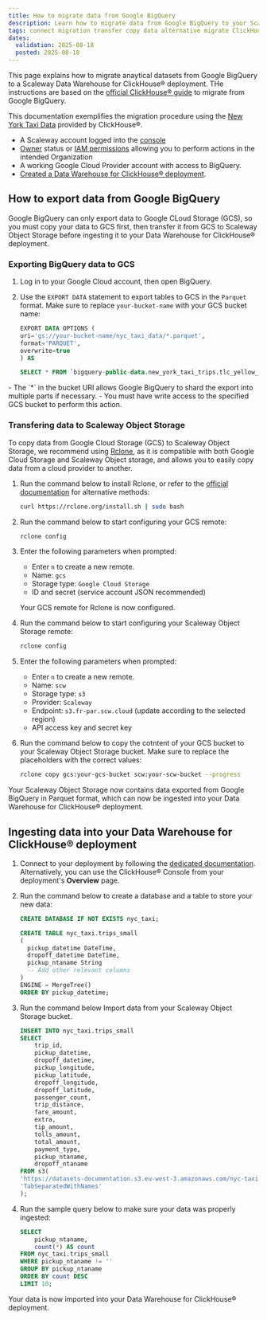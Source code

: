 ```yaml
---
title: How to migrate data from Google BigQuery
description: Learn how to migrate data from Google BigQuery to your Scaleway Data Warehouse for ClickHouse® deployment.
tags: connect migration transfer copy data alternative migrate ClickHouse® integrate integration
dates:
  validation: 2025-08-18
  posted: 2025-08-18
---
```


This page explains how to migrate anaytical datasets from Google BigQuery to a Scaleway Data Warehouse for ClickHouse® deployment. THe instructions are based on the [official ClickHouse® guide](https://clickhouse.com/docs/migrations/bigquery/migrating-to-clickhouse-cloud) to migrate from Google BigQuery.

This documentation exemplifies the migration procedure using the [New York Taxi Data](https://clickhouse.com/docs/getting-started/example-datasets/nyc-taxi) provided by ClickHouse®.

<Requirements />

- A Scaleway account logged into the [console](https://console.scaleway.com)
- [Owner](/iam/concepts/#owner) status or [IAM permissions](/iam/concepts/#permission) allowing you to perform actions in the intended Organization
- A working Google Cloud Provider account with access to BigQuery.
- [Created a Data Warehouse for ClickHouse® deployment](/data-warehouse/how-to/create-deployment/).

## How to export data from Google BigQuery

Google BigQuery can only export data to Google CLoud Storage (GCS), so you must copy your data to GCS first, then transfer it from GCS to Scaleway Object Storage before ingesting it to your Data Warehouse for ClickHouse® deployment.

### Exporting BigQuery data to GCS

1. Log in to your Google Cloud account, then open BigQuery.

2. Use the `EXPORT DATA` statement to export tables to GCS in the `Parquet` format. Make sure to replace `your-bucket-name`  with your GCS bucket name:

    ```sql
    EXPORT DATA OPTIONS (
    uri='gs://your-bucket-name/nyc_taxi_data/*.parquet',
    format='PARQUET',
    overwrite=true
    ) AS

    SELECT * FROM `bigquery-public-data.new_york_taxi_trips.tlc_yellow_trips_2016`;
    ```

<Message type="note">
- The `*` in the bucket URI allows Google BigQuery to shard the export into multiple parts if necessary.
- You must have write access to the specified GCS bucket to perform this action.
</Message>

### Transfering data to Scaleway Object Storage

To copy data from Google Cloud Storage (GCS) to Scaleway Object Storage, we recommend using [Rclone](https://rclone.org/), as it is compatible with both Google Cloud Storage and Scaleway Object storage, and allows you to easily copy data from a cloud provider to another.

1. Run the command below to install Rclone, or refer to the [official documentation](https://rclone.org/downloads/) for alternative methods:

    ```sh
    curl https://rclone.org/install.sh | sudo bash
    ```

2. Run the command below to start configuring your GCS remote:
    ```sh
    rclone config
    ```
  
3. Enter the following parameters when prompted:
    - Enter `n` to create a new remote.
    - Name: `gcs`
    - Storage type: `Google Cloud Storage`
    - ID and secret (service account JSON recommended)

    Your GCS remote for Rclone is now configured.

4. Run the command below to start configuring your Scaleway Object Storage remote:
    ```sh
    rclone config
    ```

5. Enter the following parameters when prompted:
    - Enter `n` to create a new remote.
    - Name: `scw`
    - Storage type: `s3`
    - Provider: `Scaleway`
    - Endpoint: `s3.fr-par.scw.cloud` (update according to the selected region)
    - API access key and secret key

6. Run the command below to copy the cotntent of your GCS bucket to your Scaleway Object Storage bucket. Make sure to replace the placeholders with the correct values:
    ```sh
    rclone copy gcs:your-gcs-bucket scw:your-scw-bucket --progress
    ```

Your Scaleway Object Storage now contains data exported from Google BigQuery in Parquet format, which can now be ingested into your Data Warehouse for ClickHouse® deployment.

## Ingesting data into your Data Warehouse for ClickHouse® deployment

1. Connect to your deployment by following the [dedicated documentation](/data-warehouse/how-to/connect-applications/). Alternatively, you can use the ClickHouse® Console from your deployment's **Overview** page.

2. Run the command below to create a database and a table to store your new data:

    ```sql
    CREATE DATABASE IF NOT EXISTS nyc_taxi;

    CREATE TABLE nyc_taxi.trips_small
    (
      pickup_datetime DateTime,
      dropoff_datetime DateTime,
      pickup_ntaname String
      -- Add other relevant columns
    )
    ENGINE = MergeTree()
    ORDER BY pickup_datetime;
    ```

2. Run the command below Import data from your Scaleway Object Storage bucket.

    ```sql
    INSERT INTO nyc_taxi.trips_small
    SELECT
        trip_id,
        pickup_datetime,
        dropoff_datetime,
        pickup_longitude,
        pickup_latitude,
        dropoff_longitude,
        dropoff_latitude,
        passenger_count,
        trip_distance,
        fare_amount,
        extra,
        tip_amount,
        tolls_amount,
        total_amount,
        payment_type,
        pickup_ntaname,
        dropoff_ntaname
    FROM s3(
    'https://datasets-documentation.s3.eu-west-3.amazonaws.com/nyc-taxi/trips_{0..2}.gz',
    'TabSeparatedWithNames'
    );
    ```

3. Run the sample query below to make sure your data was properly ingested:

    ```sql
    SELECT 
        pickup_ntaname,
        count(*) AS count
    FROM nyc_taxi.trips_small
    WHERE pickup_ntaname != ''
    GROUP BY pickup_ntaname
    ORDER BY count DESC
    LIMIT 10;
    ```

Your data is now imported into your Data Warehouse for ClickHouse® deployment.